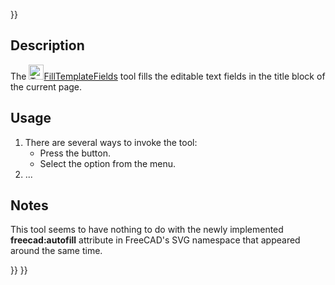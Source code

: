 <languages/>
{{UnfinishedDocu{{#translation:}}}}

{{Docnav
|[[TechDraw_PageTemplate|PageTemplate]]
|[[TechDraw_RedrawPage|RedrawPage]]
|[[TechDraw_Workbench|TechDraw]]
|IconL=TechDraw_PageTemplate.svg
|IconR=TechDraw_RedrawPage.svg
|IconC=Workbench_TechDraw.svg
}}


{{GuiCommand
|Name=TechDraw FillTemplateFields
|MenuLocation=TechDraw → Page → Update template fields
|Workbenches=[[TechDraw_Workbench|TechDraw]]
|Version=1.0
|SeeAlso=
}}

==Description==

The [[Image:TechDraw_FillTemplateFields.svg|24px]][[TechDraw_FillTemplateFields|FillTemplateFields]] tool fills the editable text fields in the title block of the current page. 

==Usage==

# There are several ways to invoke the tool:
#* Press the {{Button|[[Image:TechDraw_FillTemplateFields.svg|16px]] [[TechDraw_FillTemplateFields|Update template fields]]}} button.
#* Select the {{MenuCommand|TechDraw → Page → [[Image:TechDraw_FillTemplateFields.svg|16px]] Update template fields}} option from the menu.
# ...

==Notes==

This tool seems to have nothing to do with the newly implemented '''freecad:autofill''' attribute in FreeCAD's SVG namespace that appeared around the same time. 

{{Docnav
|[[TechDraw_PageTemplate|PageTemplate]]
|[[TechDraw_RedrawPage|RedrawPage]]
|[[TechDraw_Workbench|TechDraw]]
|IconL=TechDraw_PageTemplate.svg
|IconR=TechDraw_RedrawPage.svg
|IconC=Workbench_TechDraw.svg
}}

{{TechDraw Tools navi{{#translation:}}}}
{{Userdocnavi{{#translation:}}}}
{{clear}}